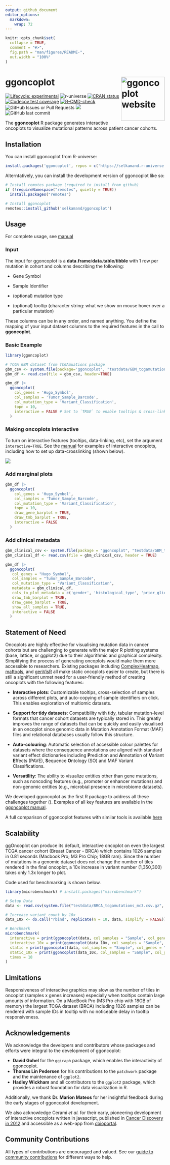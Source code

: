 ```yaml
---
output: github_document
editor_options: 
  markdown: 
    wrap: 72
---
```


<!-- README.md is generated from README.Rmd. Please edit that file -->

```r
knitr::opts_chunk$set(
  collapse = TRUE,
  comment = "#>",
  fig.path = "man/figures/README-",
  out.width = "100%"
)
```

# ggoncoplot <a href="https://selkamand.github.io/ggoncoplot/"><img src="man/figures/logo.png" alt="ggoncoplot website" align="right" height="138"/></a>

<!-- badges: start -->

[![Lifecycle:
experimental](https://img.shields.io/badge/lifecycle-experimental-orange.svg)](https://lifecycle.r-lib.org/articles/stages.html#experimental)
![r-universe](https://selkamand.r-universe.dev/badges/ggoncoplot)
[![CRAN
status](https://www.r-pkg.org/badges/version/ggoncoplot)](https://CRAN.R-project.org/package=ggoncoplot)
[![Codecov test
coverage](https://codecov.io/gh/selkamand/ggoncoplot/branch/master/graph/badge.svg)](https://app.codecov.io/gh/selkamand/ggoncoplot?branch=master)
[![R-CMD-check](https://github.com/selkamand/ggoncoplot/actions/workflows/R-CMD-check.yaml/badge.svg)](https://github.com/selkamand/ggoncoplot/actions/workflows/R-CMD-check.yaml)
![GitHub Issues or Pull
Requests](https://img.shields.io/github/issues-closed/selkamand/ggoncoplot)
[![](https://img.shields.io/github/languages/code-size/selkamand/ggoncoplot.svg)](https://github.com/selkamand/ggoncoplot)
![GitHub last
commit](https://img.shields.io/github/last-commit/selkamand/ggoncoplot)

<!-- badges: end -->

The **ggoncoplot** R package generates interactive oncoplots to
visualize mutational patterns across patient cancer cohorts.

## Installation

You can install ggoncoplot from R-universe:

``` r
install.packages('ggoncoplot', repos = c('https://selkamand.r-universe.dev', 'https://cloud.r-project.org'))
```

Alterntatively, you can install the development version of ggoncoplot like so:

``` r
# Install remotes package (required to install from github)
if (!requireNamespace("remotes", quietly = TRUE)) 
  install.packages("remotes")

# Install ggoncoplot
remotes::install_github('selkamand/ggoncoplot')
```

## Usage

For complete usage, see
[manual](https://selkamand.github.io/ggoncoplot/articles/manual.html)

### Input

The input for ggoncoplot is a **data.frame**/**data.table**/**tibble** with 1 row per mutation in
cohort and columns describing the following:

-   Gene Symbol

-   Sample Identifier

-   (optional) mutation type

-   (optional) tooltip (character string: what we show on mouse hover
    over a particular mutation)

These columns can be in any order, and named anything. You define the
mapping of your input dataset columns to the required features in the
call to **ggoncoplot**.

### Basic Example

```r
library(ggoncoplot)

# TCGA GBM dataset from TCGAmuations package
gbm_csv <- system.file(package='ggoncoplot', "testdata/GBM_tcgamutations_mc3_maf.csv.gz")
gbm_df <- read.csv(file = gbm_csv, header=TRUE)

gbm_df |> 
  ggoncoplot(
    col_genes = 'Hugo_Symbol', 
    col_samples = 'Tumor_Sample_Barcode', 
    col_mutation_type = 'Variant_Classification', 
    topn = 10, 
    interactive = FALSE # Set to `TRUE` to enable tooltips & cross-linking
  )
```

### Making oncoplots interactive

To turn on interactive features (tooltips, data-linking, etc), set the
argument `interactive=TRUE`. See the [manual](https://selkamand.github.io/ggoncoplot/articles/manual.html) for examples of interactive oncoplots, including how to set up data-crosslinking (shown below).

![](man/figures/interactive_oncoplot.gif)

### Add marginal plots

```r
gbm_df |> 
  ggoncoplot(
    col_genes = 'Hugo_Symbol', 
    col_samples = 'Tumor_Sample_Barcode', 
    col_mutation_type = 'Variant_Classification', 
    topn = 10, 
    draw_gene_barplot = TRUE, 
    draw_tmb_barplot = TRUE,
    interactive = FALSE
  )
```

### Add clinical metadata

```r
gbm_clinical_csv <- system.file(package = "ggoncoplot", "testdata/GBM_tcgamutations_mc3_clinical.csv")
gbm_clinical_df <- read.csv(file = gbm_clinical_csv, header = TRUE)

gbm_df |> 
  ggoncoplot(
   col_genes = "Hugo_Symbol",
   col_samples = "Tumor_Sample_Barcode",
   col_mutation_type = "Variant_Classification",
   metadata = gbm_clinical_df,
   cols_to_plot_metadata = c('gender', 'histological_type', 'prior_glioma', 'tumor_tissue_site'),
   draw_tmb_barplot = TRUE, 
   draw_gene_barplot = TRUE, 
   show_all_samples = TRUE,
   interactive = FALSE
  )
```

## Statement of Need

Oncoplots are highly effective for visualising mutation data in cancer
cohorts but are challenging to generate with the major R plotting
systems (base, lattice, or ggplot2) due to their algorithmic and
graphical complexity. Simplifying the process of generating oncoplots
would make them more accessible to researchers. Existing packages
including [ComplexHeatmap](https://github.com/jokergoo/ComplexHeatmap),
[maftools](https://github.com/PoisonAlien/maftools), and
[genVisR](https://github.com/griffithlab/GenVisR) all make static
oncoplots easier to create, but there is still a significant unmet need
for a user-friendly method of creating oncoplots with the following
features:

-   **Interactive plots**: Customizable tooltips, cross-selection of
    samples across different plots, and auto-copying of sample
    identifiers on click. This enables exploration of multiomic
    datasets.

-	**Support for tidy datasets**: Compatibility with tidy, tabular mutation-level formats that cancer cohort datasets are typically stored in. This greatly improves the range of datasets that can be quickly and easily visualised in an oncoplot since genomic data in Mutation Annotation Format (MAF) files and relational databases usually follow this structure.

-   **Auto-colouring**: Automatic selection of accessible colour palettes for datasets where the     consequence annotations are aligned with standard variant effect dictionaries including          **P**rediction and **A**nnotation of **V**ariant **E**ffects (PAVE), 
    **S**equence **O**ntology (SO) and MAF Variant Classifications.

-   **Versatility**: The ability to visualize entities other than gene
    mutations, such as noncoding features (e.g., promoter or enhancer
    mutations) and non-genomic entities (e.g., microbial presence in
    microbiome datasets).

We developed ggoncoplot as the first R package to address all these
challenges together (\autoref{fig:comparison}). Examples of all key
features are available in the [ggoncoplot
manual](https://selkamand.github.io/ggoncoplot/articles/manual.html).

A full comparison of ggoncoplot features with similar tools is available
[here](paper/ggoncoplot_comparison.pdf)


## Scalability

ggOncoplot can produce its default, interactive oncoplot on even the largest TCGA cancer cohort (Breast Cancer - BRCA) which contains 1026 samples in 0.81 seconds (Macbook Pro; M3 Pro Chip; 18GB ram).  Since the number of mutations in a genomic dataset does not change the number of tiles rendered in the final oncoplot, a 10x increase in variant number (1,350,300) takes only 1.3x longer to plot. 

Code used for benchmarking is shown below.

```r
library(microbenchmark) # install.packages("microbenchmark")

# Setup Data
data <- read.csv(system.file("testdata/BRCA_tcgamutations_mc3.csv.gz", package = "ggoncoplot"))

# Increase variant count by 10x
data_10x <- do.call("rbind", replicate(n = 10, data, simplify = FALSE))

# Benchmark
microbenchmark(
  interactive = print(ggoncoplot(data, col_samples = "Sample", col_genes = "Gene", col_mutation_type = "MutationType", verbose = FALSE)), 
  interactive_10x = print(ggoncoplot(data_10x, col_samples = "Sample", col_genes = "Gene", col_mutation_type = "MutationType", verbose = FALSE)),
  static = print(ggoncoplot(data, col_samples = "Sample", col_genes = "Gene", col_mutation_type = "MutationType", verbose = FALSE, interactive = FALSE)),
  static_10x = print(ggoncoplot(data_10x, col_samples = "Sample", col_genes = "Gene", col_mutation_type = "MutationType", verbose = FALSE, interactive = FALSE)),
  times = 18
)
```

## Limitations

Responsiveness of interactive graphics may slow as the number of tiles in oncoplot (samples x genes increases) especially when tooltips contain large amounts of information. On a MacBook Pro (M3 Pro chip with 18GB of memory) the largest TCGA dataset (BRCA) including 1026 samples can be rendered with sample IDs in tooltip with no noticeable delay in tooltip responsiveness. 

## Acknowledgements

We acknowledge the developers and contributors whose packages and
efforts were integral to the development of ggoncoplot:

-   **David Gohel** for the `ggiraph` package, which enables the
    interactivity of ggoncoplot.
-   **Thomas Lin Pedersen** for his contributions to the `patchwork`
    package and the maintenance of `ggplot2`.
-   **Hadley Wickham** and all contributors to the `ggplot2` package,
    which provides a robust foundation for data visualization in R.

Additionally, we thank **Dr. Marion Mateos** for her insightful feedback
during the early stages of ggoncoplot development.

We also acknowledge Cerami *et al.* for their early, pioneering development of interactive oncoplots written in javascript, published in [Cancer Discovery in 2012](https://doi.org/10.1158/2159-8290.CD-12-0095) and accessible as a web-app from [cbioportal](https://www.cbioportal.org/oncoprinter).

## Community Contributions

All types of contributions are encouraged and valued. See our [guide to
community contributions](CONTRIBUTING.md) for different ways to help.
